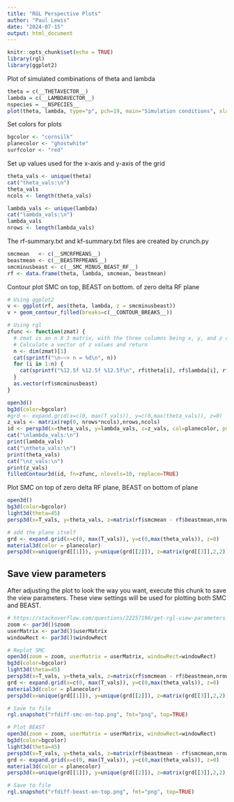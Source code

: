 ```yaml
---
title: "RGL Perspective Plots"
author: "Paul Lewis"
date: "2024-07-15"
output: html_document
---
```


```r
knitr::opts_chunk$set(echo = TRUE)
library(rgl)
library(ggplot2)
```

Plot of simulated combinations of theta and lambda

```r
theta = c(__THETAVECTOR__)
lambda = c(__LAMBDAVECTOR__)
nspecies = __NSPECIES__
plot(theta, lambda, type="p", pch=19, main="Simulation conditions", xlab="theta", ylab="lambda")
```
Set colors for plots

```r
bgcolor <- "cornsilk"
planecolor <- "ghostwhite"
surfcolor <- "red"
```

Set up values used for the x-axis and y-axis of the grid

```r
theta_vals <- unique(theta)
cat("theta_vals:\n")
theta_vals
ncols <- length(theta_vals)

lambda_vals <- unique(lambda)
cat("lambda_vals:\n")
lambda_vals
nrows <- length(lambda_vals)
```

The rf-summary.txt and kf-summary.txt files are created by crunch.py

```r
smcmean   <- c(__SMCRFMEANS__)
beastmean <- c(__BEASTRFMEANS__)
smcminusbeast <- c(__SMC_MINUS_BEAST_RF__)
rf <- data.frame(theta, lambda, smcmean, beastmean)
```

Contour plot SMC on top, BEAST on bottom. of zero delta RF plane

```r
# Using ggplot2
v <- ggplot(rf, aes(theta, lambda, z = smcminusbeast))
v + geom_contour_filled(breaks=c(__CONTOUR_BREAKS__))
```

```r
# Using rgl
zfunc <- function(zmat) {
  # zmat is an n X 3 matrix, with the three columns being x, y, and z coordinates
  # Calculate a vector of z values and return
  n <- dim(zmat)[1]
  cat(sprintf("\n~~> n = %d\n", n))
  for (i in 1:n) {
    cat(sprintf("%12.5f %12.5f %12.5f\n", rf$theta[i], rf$lambda[i], rf$smcminusbeast[i]))
  }
  as.vector(rf$smcminusbeast)
}

open3d()
bg3d(color=bgcolor)
#grd <- expand.grid(x=c(0, max(T_vals)), y=c(0,max(theta_vals)), z=0)
z_vals <- matrix(rep(0, nrows*ncols),nrows,ncols)
id <- persp3d(x=theta_vals, y=lambda_vals, z=z_vals, col=planecolor, polygon_offset = 1)
cat("\nlambda_vals:\n")
print(lambda_vals)
cat("\ntheta_vals:\n")
print(theta_vals)
cat("\nz_vals:\n")
print(z_vals)
filledContour3d(id, fn=zfunc, nlevels=10, replace=TRUE)
```


Plot SMC on top of zero delta RF plane, BEAST on bottom of plane

```r
open3d()
bg3d(color=bgcolor)
light3d(theta=45)
persp3d(x=T_vals, y=theta_vals, z=matrix(rf$smcmean - rf$beastmean,nrows,ncols), col=surfcolor, zlim=c(-8,8), xlab="T", ylab="theta", zlab="delta RF")

# add the plane itself
grd <- expand.grid(x=c(0, max(T_vals)), y=c(0,max(theta_vals)), z=0)
material3d(color = planecolor)
persp3d(x=unique(grd[[1]]), y=unique(grd[[2]]), z=matrix(grd[[3]],2,2), col=planecolor,add=TRUE)
```

## Save view parameters

After adjusting the plot to look the way you want, execute this chunk to save the view parameters. These view settings will be used for plotting both SMC and BEAST.

```r
# https://stackoverflow.com/questions/22257196/get-rgl-view-parameters
zoom <- par3d()$zoom
userMatrix <- par3d()$userMatrix
windowRect <- par3d()$windowRect
```

```r
# Replot SMC
open3d(zoom = zoom, userMatrix = userMatrix, windowRect=windowRect)
bg3d(color=bgcolor)
light3d(theta=45)
persp3d(x=T_vals, y=theta_vals, z=matrix(rf$smcmean - rf$beastmean,nrows,ncols), col=surfcolor, zlim=c(-8,8), xlab="T", ylab="theta", zlab="delta RF")
grd <- expand.grid(x=c(0, max(T_vals)), y=c(0,max(theta_vals)), z=0)
material3d(color = planecolor)
persp3d(x=unique(grd[[1]]), y=unique(grd[[2]]), z=matrix(grd[[3]],2,2), col=planecolor,add=TRUE)

# Save to file
rgl.snapshot("rfdiff-smc-on-top.png", fmt="png", top=TRUE)

# Plot BEAST
open3d(zoom = zoom, userMatrix = userMatrix, windowRect=windowRect)
bg3d(color=bgcolor)
light3d(theta=45)
persp3d(x=T_vals, y=theta_vals, z=matrix(rf$beastmean - rf$smcmean,nrows,ncols), col=surfcolor, zlim=c(-8,8), xlab="T", ylab="theta", zlab="delta RF")
grd <- expand.grid(x=c(0, max(T_vals)), y=c(0,max(theta_vals)), z=0)
material3d(color = planecolor)
persp3d(x=unique(grd[[1]]), y=unique(grd[[2]]), z=matrix(grd[[3]],2,2), col=planecolor,add=TRUE)

# Save to file
rgl.snapshot("rfdiff-beast-on-top.png", fmt="png", top=TRUE)
```
